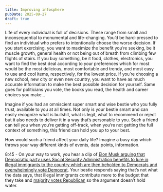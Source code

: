 ```yaml
---
title: Improving infosphere
pubDate: 2025-09-27
draft: true
---
```


Life of every individual is full of decisions. These range from small and inconsequential to monumental and life-changing. You’d be hard-pressed to find an individual who prefers to intentionally choose the worse decision. If you start exercising, you want to maximize the benefit you’re seeking, be it muscle growth, general health or not being out of breath from climbing few flights of stairs. If you buy something, be it food, clothes, electronics, you want to find the best deal according to your preferences which for most would be the most delicious, most comfortable and trendy, and most easy to use and cool items, respectively, for the lowest price. If you’re choosing a new school, new city or even new country, you want to have as much accurate information to make the best possible decision for yourself. Same goes for politicians you vote, the books you read, the health and career choices you make…

Imagine if you had an omniscient super smart and wise bestie who you fully trust, available to you at all times. Not only is your bestie smart and can easily recognize what is bullshit, what is legit, what to recommend or reject but it also needs to deliver it in a way that’s personable to you. Such a friend can tell you when you’re getting off-track, when you’re not getting the full context of something, this friend can hold you up to your best.

How would such a friend affect your daily life? Imagine a busy day which throws your way different kinds of events, data points, information.

8:45 - On your way to work, you hear a clip of [Elon Musk arguing that Democratic party uses Social Security Administration benefits to lure in illegal immigrants to the country which are then beholden to Democrats and overwhelmingly vote Democrat](https://www.nbcnews.com/tech/elon-musk/musk-uses-immigration-claims-voter-fraud-sell-social-security-cuts-rcna196863). Your bestie responds saying that’s not what the data says, that illegal immigrants contribute more to the budget that they take and [majority votes Republican](https://www.cato.org/blog/naturalized-immigrants-probably-voted-republican-2024) so the argument doesn’t hold water.
